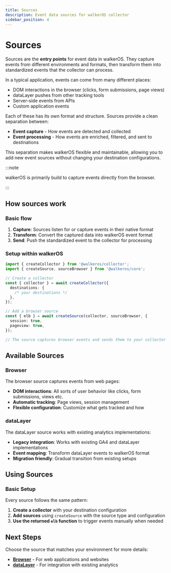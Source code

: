 ```yaml
---
title: Sources
description: Event data sources for walkerOS collector
sidebar_position: 4
---
```


# Sources

Sources are the **entry points** for event data in walkerOS. They capture events
from different environments and formats, then transform them into standardized
events that the collector can process.

In a typical application, events can come from many different places:

- DOM interactions in the browser (clicks, form submissions, page views)
- dataLayer pushes from other tracking tools
- Server-side events from APIs
- Custom application events

Each of these has its own format and structure. Sources provide a clean
separation between:

- **Event capture** - How events are detected and collected
- **Event processing** - How events are enriched, filtered, and sent to
  destinations

This separation makes walkerOS flexible and maintainable, allowing you to add
new event sources without changing your destination configurations.

:::note

walkerOS is primarily build to capture events directly from the browser.

:::

## How sources work

### Basic flow

1. **Capture**: Sources listen for or capture events in their native format
2. **Transform**: Convert the captured data into walkerOS event format
3. **Send**: Push the standardized event to the collector for processing

### Setup within walkerOS

```typescript
import { createCollector } from '@walkeros/collector';
import { createSource, sourceBrowser } from '@walkeros/core';

// Create a collector
const { collector } = await createCollector({
  destinations: {
    /* your destinations */
  },
});

// Add a browser source
const { elb } = await createSource(collector, sourceBrowser, {
  session: true,
  pageview: true,
});

// The source captures browser events and sends them to your collector
```

## Available Sources

### Browser

The browser source captures events from web pages:

- **DOM interactions**: All sorts of user behavior like clicks, form
  submissions, views etc.
- **Automatic tracking**: Page views, session management
- **Flexible configuration**: Customize what gets tracked and how

### dataLayer

The dataLayer source works with existing analytics implementations:

- **Legacy integration**: Works with existing GA4 and dataLayer implementations
- **Event mapping**: Transform dataLayer events to walkerOS format
- **Migration friendly**: Gradual transition from existing setups

## Using Sources

### Basic Setup

Every source follows the same pattern:

1. **Create a collector** with your destination configuration
2. **Add sources** using `createSource` with the source type and configuration
3. **Use the returned `elb` function** to trigger events manually when needed

## Next Steps

Choose the source that matches your environment for more details:

- **[Browser](./web/browser/)** - For web applications and websites
- **[dataLayer](./web/dataLayer/)** - For integration with existing analytics
